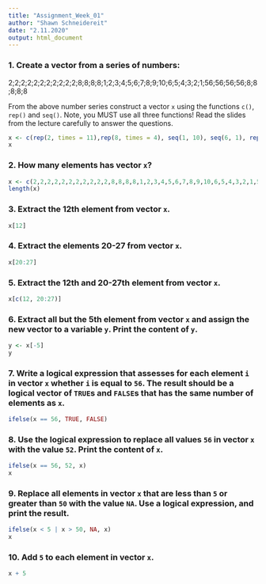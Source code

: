 ```yaml
---
title: "Assignment_Week_01"
author: "Shawn Schneidereit"
date: "2.11.2020"
output: html_document
---
```


### 1. Create a vector from a series of numbers:

2;2;2;2;2;2;2;2;2;2;2;8;8;8;8;1;2;3;4;5;6;7;8;9;10;6;5;4;3;2;1;56;56;56;56;8;8;8;8;8

From the above number series construct a vector `x` using the functions `c()`, `rep()` and `seq()`. Note, you MUST use all three functions! Read the slides from the lecture carefully to answer the questions.

```r
x <- c(rep(2, times = 11),rep(8, times = 4), seq(1, 10), seq(6, 1), rep(56, times = 4), rep(8, times = 5))
x


```

### 2. How many elements has vector `x`?

```r
x <- c(2,2,2,2,2,2,2,2,2,2,2,8,8,8,8,1,2,3,4,5,6,7,8,9,10,6,5,4,3,2,1,56,56,56,56,8,8,8,8,8)
length(x)

```

### 3. Extract the 12th element from vector `x`.

```r
x[12]
```

### 4. Extract the elements 20-27 from vector `x`.

```r
x[20:27]
```

### 5. Extract the 12th and 20-27th element from vector `x`.

```r
x[c(12, 20:27)]
```

### 6. Extract all but the 5th element from vector `x` and assign the new vector to a variable `y`. Print the content of `y`.

```r
y <- x[-5]
y
```

### 7. Write a logical expression that assesses for each element `i` in vector `x` whether `i` is equal to `56`. The result should be a logical vector of `TRUE`s and `FALSE`s that has the same number of elements as `x`.

```r
ifelse(x == 56, TRUE, FALSE)
```

### 8. Use the logical expression to replace all values `56` in vector `x` with the value `52`. Print the content of `x`.

```r
ifelse(x == 56, 52, x)
x
```

### 9. Replace all elements in vector `x` that are less than `5` or greater than `50` with the value `NA`. Use a logical expression, and print the result.

```r
ifelse(x < 5 | x > 50, NA, x)
x
```

### 10. Add `5` to each element in vector `x`.

```r
x + 5
```
